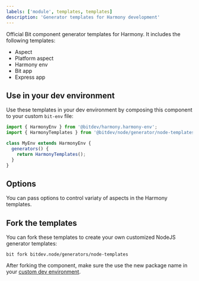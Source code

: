 ```yaml
---
labels: ['module', templates, templates]
description: 'Generator templates for Harmony development'
---
```


Official Bit component generator templates for Harmony. It includes the following templates:

- Aspect
- Platform aspect
- Harmony env
- Bit app
- Express app

## Use in your dev environment

Use these templates in your dev environment by composing this component to your custom `bit-env` file:

```ts
import { HarmonyEnv } from '@bitdev/harmony.harmony-env';
import { HarmonyTemplates } from '@bitdev/node/generator/node-templates';

class MyEnv extends HarmonyEnv {
  generators() {
    return HarmonyTemplates();
  }
}
```

## Options

You can pass options to control variaty of aspects in the Harmony templates.

## Fork the templates

You can fork these templates to create your own customized NodeJS generator templates:

```
bit fork bitdev.node/generators/node-templates
```

After forking the component, make sure the use the new package name in your [custom dev environment](#use-in-your-dev-environment).
